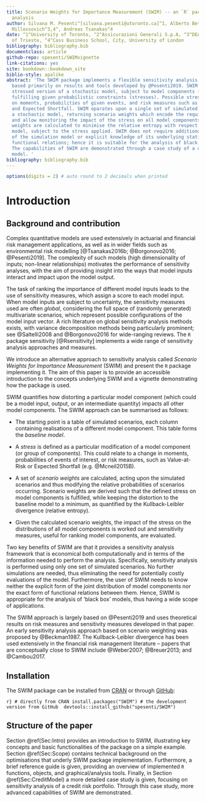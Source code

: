 ```yaml
---
title: Scenario Weights for Importance Measurement (SWIM) -- an `R` package for sensitivity
  analysis
author: Silvana M. Pesenti^[silvana.pesenti@utoronto.ca]^1, Alberto Bettini^2, Pietro
  Millossovich^3,4^, Andreas Tsanakas^4
date: ^1^University of Toronto, ^2^Assicurazioni Generali S.p.A, ^3^DEAMS, University
  of Trieste, ^4^Cass Business School, City, University of London
bibliography: bibliography.bib
documentclass: article
github-repo: spesenti/SWIMvignette
link-citations: yes
site: bookdown::bookdown_site
biblio-style: apalike
abstract: 'The SWIM package implements a flexible sensitivity analysis framework,
  based primarily on results and tools developed by @Pesenti2019. SWIM provides a
  stressed version of a stochastic model, subject to model components (random variables)
  fulfilling given probabilistic constraints (stresses). Possible stresses can be
  on moments, probabilities of given events, and risk measures such as Value-at-Risk
  and Expected Shortfall. SWIM oparates upon a single set of simulated scenarios from
  a stochastic model, returning scenario weights which encode the required stress
  and allow monitoring the impact of the stress on all model components. The scenario
  weights are calculated to minimise the relative entropy with respect to the baseline
  model, subject to the stress applied. SWIM does not require additional evaluations
  of the simulation model or explicit knowledge of its underlying statistical and
  functional relations; hence it is suitable for the analysis of black box models.
  The capabilities of SWIM are demonstrated through a case study of a credit portfolio
  model. '
bibliography: bibliography.bib
---
```


``` r
options(digits = 2) # auto round to 2 decimals when printed
```




# Introduction

## Background and contribution

Complex quantitative models are used extensively in actuarial and financial risk management applications, as well as in wider fields such as environmental risk modelling [@Tsanakas2016b; @Borgonovo2016; @Pesenti2019]. The complexity of such models (high dimensionality of inputs; non-linear relationships)  motivates the performance of sensitivity analyses, with the aim of providing insight into the ways that model inputs interact and impact upon the model output. 

The task of ranking the importance of different model inputs leads to the use of sensitivity measures, which assign a score to each model input.
When model inputs are subject to uncertainty, the sensitivity measures used are often *global*, considering the full space of (randomly generated) multivariate scenarios, which represent possible configurations of the model input vector. A rich literature on global sensitivity analysis methods exists, with variance decomposition methods being particularly prominent; see @Saltelli2008 and @Borgonovo2016 for wide-ranging reviews.  The `R` package sensitivity [@Rsensitivity] implements a wide range of sensitivity analysis approaches and measures.

We introduce an alternative approach to sensitivity analysis called *Scenario Weights for Importance Measurement* (SWIM) and present the `R` package implementing it. The aim of this paper is to provide an accessible introduction to the concepts underlying SWIM and a vignette demonstrating how the package is used.

SWIM quantifies how distorting a particular model component (which could be a model input, output, or an intermediate quantity) impacts all other model components. The SWIM approach can be summarised as follows:

* The starting point is a table of simulated scenarios, each column containing realisations of a different model component. This table forms the *baseline model*.

* A *stress* is defined as a particular modification of a model component (or group of components). This could relate to a change in moments, probabilities of events of interest, or risk measures, such as Value-at-Risk or Expected Shortfall (e.g. @Mcneil2015B).

* A set of *scenario weights* are calculated, acting upon the simulated scenarios and thus modifying the relative probabilities of scenarios occurring. Scenario weights are derived such that the defined stress on model components is fulfilled, while keeping the distortion to the baseline model to a minimum, as quantified by the Kullback-Leibler divergence (relative entropy).

* Given the calculated scenario weights, the impact of the stress on the distributions of all model components is worked out and sensitivity measures, useful for ranking model components, are evaluated. 

Two key benefits of SWIM are that it provides a sensitivity analysis framework that is economical both computationally and in terms of the information needed to perform the analysis. Specifically, sensitivity analysis is performed using only one set of simulated scenarios. No further simulations are needed, thus eliminating the need for potentially costly evaluations of the model. Furthermore, the user of SWIM needs to know neither the explicit form of the joint distribution of model components nor the exact form of functional relations between them. Hence, SWIM is appropriate for the analysis of 'black box' models, thus having a wide scope of applications. 

The SWIM approach is largely based on @Pesenti2019 and uses theoretical results on risk measures and sensitivity measures developed in that paper. An early sensitivity analysis approach based on scenario weighting was proposed by @Beckman1987. The Kullback-Leibler divergence has been used extensively in the financial risk management literature -- papers that are conceptually close to SWIM include @Weber2007; @Breuer2013; and @Cambou2017.

## Installation

The SWIM package can be installed from [CRAN](https://CRAN.R-project.org/package=SWIM) or through [GitHub](https://github.com/spesenti/SWIM): 

``` r}
# directly from CRAN
install.packages("SWIM")
# the development version from GitHub 
devtools::install_github("spesenti/SWIM")
```


## Structure of the paper

Section \@ref(Sec:Intro) provides an introduction to SWIM, illustrating key concepts and basic functionalities of the package on a simple example. Section 
\@ref(Sec:Scope) contains technical background on the optimisations that underly SWIM package implementation. Furthermore, a brief reference guide is given, providing an overview of implemented `R` functions, objects, and graphical/analysis tools.  Finally, in Section \@ref(Sec:CreditModel) a more detailed case study is given, focusing on sensitivity analysis of a credit risk portfolio. Through this case study, more advanced capabilities of SWIM are demonstrated.